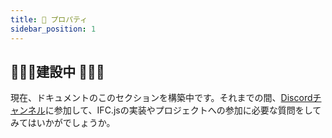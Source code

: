 ```yaml
---
title: 📃 プロパティ
sidebar_position: 1
---
```



## 🚧👷‍♀️建設中 👷‍♂️🚧

<IfcCard icon="💙" title="IFC.jsに興味を持っていただきありがとうございます。">
    現在、ドキュメントのこのセクションを構築中です。それまでの間、<a href="https://discord.com/invite/g7Uzn2KSwB">Discordチャンネル</a>に参加して、IFC.jsの実装やプロジェクトへの参加に必要な質問をしてみてはいかがでしょうか。
</IfcCard>